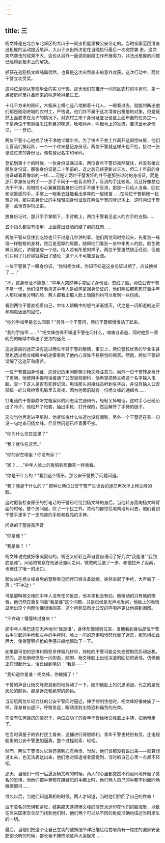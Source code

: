 ```yaml
---
---
---
```

title: 三
---



杨文峰是在北京东北郊区的大山子一间出租屋里被公安带走的。当时全国范围清查出租屋的运动接近尾声，大山子派出所决定在当晚执行最后一次突然袭 击。这次突然袭击的成果不大，这也从另外一面说明前段工作开展得力，非法出租屋的问题已经得到根本上的解决。

抓获在逃犯杨文峰纯属偶然，也算是这次突然袭击的意外收获。这次行动中，两位干警立功受奖。

这两位是刚从警校毕业的实习干警，那天他们在推开一间郊区农村的平房时，差一点被房间里扑鼻而来的味道呛得晕过去。

十几平方米的房间，木板床上横七竖八地躺着十几人，一眼看过去，就能判断出他们都是刚刚进城的农村工，严格说，他们并不属于这次清查出租屋的对象，但是既然上面要求在允许的情况下，对农村工来个身份证登记也是上面布置的任务之一。于是两位干警勉强忍住刺鼻的味道，吆喝两声，叫起地上的盲流，要求出示身份证，一一登记。

两位干警小心地找了块干净地半蹲半坐。为了快点干完工作离开这间怪味房，他们让盲流们排起队，一个一个过来登记身份证，两位干警就这样头也不抬，接过一张张递过来的身份证，匆匆登记名字和号码。

登记到第十个的时候，一张身份证递过来，两位青年干警却突然怔住，并没有接过那张身份证。那张身份证是二十年前的，这之后已经更新过三次，但二十年前的身份证却看着像新的一样……可是让两位干警发怔的并不是那张过时的身份证，而是那只拿身份证的手——那手不同于一般盲流的手，盲流的手比较黑，而且好像总也洗不干净，但眼前小心翼翼捏着身份证的手不属于盲流，那是一只给人沧桑、回忆和沉重感的手，手掌上一眼看去就能看出厚厚的一层硬茧……在两位干警稍微一犹豫之间，那只拿身份证的手轻轻把身份证放在两位干警的登记本上，这时两位干警差一点惊讶得叫出来。

放身份证时，那只手手掌朝下，手背朝上，两位干警看见这人的右手的五指……

五个指头都没有指甲，上面露出丑陋的结了疤的红肉……

两位干警从怔住到吃惊也只不过是几秒钟的事，他们两位同时抬起头，先看到一堵墙一样魁梧的身材，然后是宽厚的肩膀，随即他们看到一张中年男人的脸，脸色微微泛紫红，浓眉皱成一个结，给人若有所思的样子。两位干警虽然缺乏经验，但他们只用了几秒钟就得出了结论：这个人不可能是盲流。

一位干警瞥了一眼身份证，“你叫杨文峰，你知不知道这身份证过期了，应该换掉了……”

“不，这身份证不能换！”中年人突然伸手拿回了身份证，憋红了脸。两位公安干警不觉一愣，他们没有看清这中年人是如何拿回身份证的，他们两位都死死盯着中年人那张棱角分明的脸，两人都看出那人脸上隐隐约约可以看到一些伤痕。

看到两位干警直视着自己，中年人眼睛中的怒气渐渐熄灭，代之是一闪即逝的迷茫和痴痴迷迷的回忆。

“你的手指甲是怎么回事？”另外一个干警问，两位干警都慢慢站了起来。

“我的手指甲……？”杨文峰仿佛不知道干警在问什么，喃喃自语道，同时他那一双明亮的眼睛中释出了更浓的迷茫……

这迷雾般的迷茫没有逃过两位年轻干警的眼睛，事实上，两位警校优秀的毕业生甚至也透过杨文峰眼中的迷雾看到了他内心深处不易察觉的痛苦。然而，两位干警却误解了这迷茫和痛苦。

一位干警要回身份证，边登记边用问题吸引杨文峰注意力。另外一位干警转身离开了房间，他使用手提电话接通了公安局档案科，他希望把杨文峰这个名字输入电脑，查一下这人是否有犯罪记录。电话那头的接线员听到名字后，并没有输入公安部统一的公民检索电脑里去查找，因为他面前就有一份杨文峰的通缉令……

打电话的干警静静听完档案科的同志读完通缉令，轻轻关掉电话，这时手心已经沁出了冷汗。他松开了枪套，抽出手枪，打开保险，然后解开了手铐的链子。

这次当他再走进平房时，他紧张得什么味道也没有闻到。另外一个干警还在有一句没一句地查问杨文峰。但显然问题已经青黄不接。

“你为什么住在这里？”

“我？就住在这里。”

“你的家在哪里？你没有家？”

“家？……”中年人脸上的表情刹那像死一样难看。

“你是干什么的？”看到这个情形，那公安干警换了问题问道。

“我？我是干什么的？” 那种让两位公安干警产生误会的迷茫再次浮上杨文峰的脸。

这时假装检查房子的打电话的干警已经绕到杨文峰的身后，当他转身面向杨文峰背面的时候，整个房间里，除了一个民工外，其他的都惊慌地向墙角闪去，他们看到干警手里多了一支乌黑的手枪和程亮的手铐。

问话的干警提高声音

“你是谁？”

“我是谁？！”

杨文峰说完就好像凝固似的，嘴巴又轻轻连声自言自语问了好几次“我是谁”“我到底是谁”。问话的警察在他迷茫自问之间，微微向后退了一步，和他拉开了距离，也堵住了唯一的出口。

那位站在杨文峰身后的警察看见同伴已经准备就绪，突然举起了手枪，大声喊了一声：“不许动！”

可是那叫杨文峰的中年人没有任何反应，他本来也没有动，微微动的只有他的嘴唇，他仍然在重复问着“我是谁”这个问题，只是已经是无声地发问，他脸上的表情显示出这个问题仿佛很难回答，这个问题显然比公安的呼喝声更让他感到困惑。

“不许动！慢慢转过身来！”

那中年人嘴巴还在无声地问“我是谁”，身体却慢慢转过来，当他看到身后那位干警右手举起的手枪和左手的手拷时，脸上一闪的恐惧和愤怒代替了迷茫，那恐惧如此巨大，使得警察捏枪的手感应般地颤动了一下。

如果那可怕的恐惧和愤怒多停留几秒钟，持枪的干警可能会失去控制而扣动扳机，然而，那恐惧和愤怒一闪即逝，随即，杨文峰脸上出现深邃的回忆的表情，仿佛他正在想起什么，话已经到嘴边：“我是——”

“我知道你是谁！杨文峰，你被捕了！”

干警的声音让杨文峰双肩剧烈地抖动了一下，随即他脸上的沉思消退，代之的是死灰般的颜色，那是迷茫和绝望的颜色。

当前后两位年轻力壮的公安干警同时逼近，伸手控制住他时，杨文峰好像瘫痪了一样，浑身冒出虚汗，呼吸急促，眼睛里射出惊恐和痛苦的光束。

在没有任何抵抗的情况下，两位立功了的青年干警给杨文峰戴上手铐，把他带走了。

在当时满屋子的农村民工看来，逮捕进行得很顺利，青年干警也特别有型，比电视剧里的公安干警更加逼真，整个过程利索、轻松。

然而，两位干警很久以后还感到心有余悸，当然，他们谁都没有说出来——就算想说出来，也无法表达出来，他们绝对知道或者感觉到，当时的自己心里一点都不轻松。

那天，当他们一前一后逼近杨文峰的时候，两人的心里都突然不约而同地升起了莫名的恐惧，当他们把手铐套在嫌疑犯的手腕上时，他们两人自己的手都不约而同地微微颤抖……

很久以后，当他们知道真相的时候，两人才知道，当时他们捡回了自己的性命！

由于莫名的恐惧和紧张，结果那天逮捕杨文峰的情景永远印在他们的脑海里，以致在后来国家安全部门找到他们时，他们两个可以从不同的角度准确地描述当时发生的一切。

最后，当他们把这个让自己立功的逮捕细节详细描绘给右眼角有一粒痣的国家安全部部长听的时候，部长毫不掩饰地放声大哭起来……
